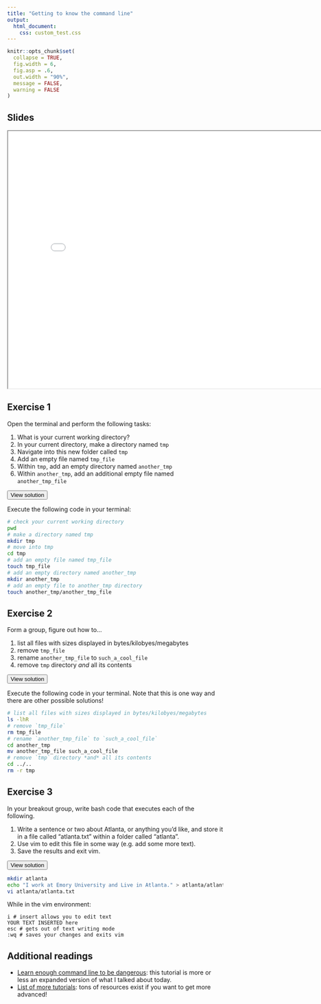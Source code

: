 ```yaml
---
title: "Getting to know the command line"
output:
  html_document: 
    css: custom_test.css
---
```




```r
knitr::opts_chunk$set(
  collapse = TRUE,
  fig.width = 6,
  fig.asp = .6,
  out.width = "90%",
  message = FALSE,
  warning = FALSE
)

```




## Slides


<iframe src="slides/cl_slides.html" width="800" height="600" allowfullscreen = "true"></iframe>


## Exercise 1

Open the terminal and perform the following tasks:

1. What is your current working directory?
2. In your current directory, make a directory named `tmp`
3. Navigate into this new folder called `tmp`
4. Add an empty file named `tmp_file`
5. Within `tmp`, add an empty directory named `another_tmp`
6. Within `another_tmp`, add an additional empty file named `another_tmp_file`


<button type="button" class="collapsible">View solution</button>
<div class="content">

Execute the following code in your terminal:

```bash
# check your current working directory
pwd
# make a directory named tmp
mkdir tmp
# move into tmp 
cd tmp
# add an empty file named tmp_file
touch tmp_file
# add an empty directory named another_tmp
mkdir another_tmp
# add an empty file to another_tmp directory
touch another_tmp/another_tmp_file
```

</div>


## Exercise 2

Form a group, figure out how to...
  
1. list all files with sizes displayed in bytes/kilobyes/megabytes
2. remove `tmp_file`
3. rename `another_tmp_file` to `such_a_cool_file`
4. remove `tmp` directory *and* all its contents

<button type="button" class="collapsible">View solution</button>
<div class="content">

Execute the following code in your terminal. Note that this is one way and there are other possible solutions!

```bash
# list all files with sizes displayed in bytes/kilobyes/megabytes
ls -lhR
# remove `tmp_file`
rm tmp_file
# rename `another_tmp_file` to `such_a_cool_file`
cd another_tmp
mv another_tmp_file such_a_cool_file 
# remove `tmp` directory *and* all its contents
cd ../..
rm -r tmp
```

</div>

## Exercise 3

In your breakout group, write bash code that executes each of the following.

1. Write a sentence or two about Atlanta, or anything you'd like, and store it in a file called "atlanta.txt" within a folder called "atlanta".
2. Use vim to edit this file in some way (e.g. add some more text).
3. Save the results and exit vim.

<button type="button" class="collapsible">View solution</button>
<div class="content">

```bash
mkdir atlanta
echo "I work at Emory University and Live in Atlanta." > atlanta/atlanta.txt
vi atlanta/atlanta.txt
```

While in the vim environment:

```vim
i # insert allows you to edit text
YOUR TEXT INSERTED here
esc # gets out of text writing mode
:wq # saves your changes and exits vim
```

</div>


## Additional readings

* [Learn enough command line to be dangerous](https://www.learnenough.com/command-line-tutorial): this tutorial is more or less an expanded version of what I talked about today.
* [List of more tutorials](http://www.tutorialspoint.com/unix/): tons of resources exist if you want to get more advanced!



<script language="JavaScript" src="custom_js.js"></script>

